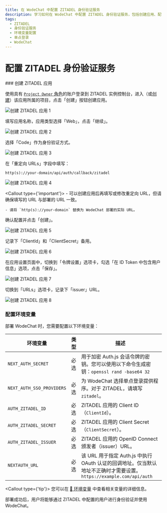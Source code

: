 ```yaml
---
title: 在 WodeChat 中配置 ZITADEL 身份验证服务
description: 学习如何在 WodeChat 中配置 ZITADEL 身份验证服务，包括创建应用、配置环境变量等步骤。
tags:
  - ZITADEL
  - 身份验证服务
  - 环境变量配置
  - 单点登录
  - WodeChat
---
```


# 配置 ZITADEL 身份验证服务

<Steps>
  ### 创建 ZITADEL 应用

  使用具有 [`Project Owner` 角色](https://zitadel.com/docs/guides/manage/console/managers#roles)的账户登录到 ZITADEL 实例控制台，进入（或[创建](https://zitadel.com/docs/guides/manage/console/projects#create-a-project)）该应用所属的项目，点击「创建」按钮创建应用。

  <Image alt="创建 ZITADEL 应用 1" inStep src="https://github.com/lobehub/lobe-chat/assets/8692892/3564110d-bef9-47f3-b775-e5f28b4275b2" />

  填写应用名称，应用类型选择「Web」，点击「继续」。

  <Image alt="创建 ZITADEL 应用 2" inStep src="https://github.com/lobehub/lobe-chat/assets/8692892/12451b47-8dcd-40a9-b18d-2806b07efecc" />

  选择「Code」作为身份验证方式。

  <Image alt="创建 ZITADEL 应用 3" inStep src="https://github.com/lobehub/lobe-chat/assets/8692892/9d5cb651-ad10-47c7-8c8b-2256163c5521" />

  在「重定向 URLs」字段中填写：

  ```
  http(s)://your-domain/api/auth/callback/zitadel
  ```

  <Image alt="创建 ZITADEL 应用 4" inStep src="https://github.com/lobehub/lobe-chat/assets/8692892/1699bf46-0c8d-4238-9eb5-34282bfe529a" />

  <Callout type={'important'}>
    - 可以创建应用后再填写或修改重定向 URL，但请确保填写的 URL 与部署的 URL 一致。

    - 请将 `http(s)://your-domain` 替换为 WodeChat 部署的实际 URL。
  </Callout>

  确认配置并点击「创建」。

  <Image alt="创建 ZITADEL 应用 5" inStep src="https://github.com/lobehub/lobe-chat/assets/8692892/375b3d73-6796-465c-9063-f2762093f763" />

  记录下「ClientId」和「ClientSecret」备用。

  <Image alt="创建 ZITADEL 应用 6" inStep src="https://github.com/lobehub/lobe-chat/assets/8692892/40bb6b4c-18e0-4ae5-abae-ae0cf202cf08" />

  在应用设置页面中，切换到「令牌设置」选项卡，勾选「在 ID Token 中包含用户信息」选项，点击「保存」。

  <Image alt="创建 ZITADEL 应用 7" inStep src="https://github.com/lobehub/lobe-chat/assets/8692892/20a257b5-d086-46f3-b5c2-f76394b11f55" />

  切换到「URLs」选项卡，记录下「issuer」URL。

  <Image alt="创建 ZITADEL 应用 8" inStep src="https://github.com/lobehub/lobe-chat/assets/8692892/79c55d44-8dcb-429c-a072-d3eb014bbceb" />

  ### 配置环境变量

  部署 WodeChat 时，您需要配置以下环境变量：

  | 环境变量                      | 类型 | 描述                                                                                  |
  | ------------------------- | -- | ----------------------------------------------------------------------------------- |
  | `NEXT_AUTH_SECRET`        | 必选 | 用于加密 Auth.js 会话令牌的密钥。您可以使用以下命令生成密钥：`openssl rand -base64 32`                        |
  | `NEXT_AUTH_SSO_PROVIDERS` | 必选 | 为 WodeChat 选择单点登录提供程序。对于 ZITADEL，请填写 `zitadel`。                                     |
  | `AUTH_ZITADEL_ID`         | 必选 | ZITADEL 应用的 Client ID（`ClientId`）。                                                  |
  | `AUTH_ZITADEL_SECRET`     | 必选 | ZITADEL 应用的 Client Secret（`ClientSecret`）。                                          |
  | `AUTH_ZITADEL_ISSUER`     | 必选 | ZITADEL 应用的 OpenID Connect 颁发者（issuer）URL。                                          |
  | `NEXTAUTH_URL`            | 必选 | 该 URL 用于指定 Auth.js 中执行 OAuth 认证的回调地址。仅当默认地址不正确时才需要设置。`https://example.com/api/auth` |

  <Callout type={'tip'}>
    您可以在 [📘 环境变量](/zh/docs/self-hosting/environment-variables/auth#zitadel) 中查看相关变量的详细信息。
  </Callout>
</Steps>

<Callout>部署成功后，用户将能够通过 ZITADEL 中配置的用户进行身份验证并使用 WodeChat。</Callout>
